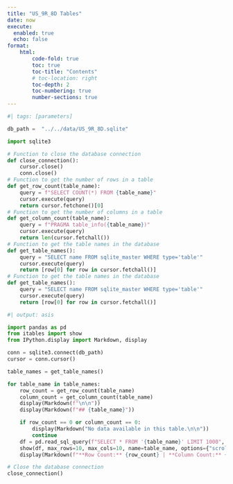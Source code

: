 ```yaml
---
title: "US_9R_8D Tables"
date: now
execute:
  enabled: true
  echo: false
format:
    html:
        code-fold: true
        toc: true
        toc-title: "Contents"
        # toc-location: right
        toc-depth: 2
        toc-numbering: true
        number-sections: true
---
```

```python
#| tags: [parameters]

db_path =  "../../data/US_9R_8D.sqlite"
```


```python
import sqlite3

# Function to close the database connection
def close_connection():
    cursor.close()
    conn.close()
# Function to get the number of rows in a table
def get_row_count(table_name):
    query = f"SELECT COUNT(*) FROM {table_name}"
    cursor.execute(query)
    return cursor.fetchone()[0]
# Function to get the number of columns in a table
def get_column_count(table_name):
    query = f"PRAGMA table_info({table_name})"
    cursor.execute(query)
    return len(cursor.fetchall())
# Function to get the table names in the database
def get_table_names():
    query = "SELECT name FROM sqlite_master WHERE type='table'"
    cursor.execute(query)
    return [row[0] for row in cursor.fetchall()]
# Function to get the table names in the database
def get_table_names():
    query = "SELECT name FROM sqlite_master WHERE type='table'"
    cursor.execute(query)
    return [row[0] for row in cursor.fetchall()]
```

```python
#| output: asis

import pandas as pd
from itables import show
from IPython.display import Markdown, display

conn = sqlite3.connect(db_path)
cursor = conn.cursor()

table_names = get_table_names()

for table_name in table_names:
    row_count = get_row_count(table_name)
    column_count = get_column_count(table_name)
    display(Markdown(f"\n\n"))
    display(Markdown(f"## {table_name}"))

    if row_count == 0 or column_count == 0:
        display(Markdown("No data available in this table.\n\n"))
        continue
    df = pd.read_sql_query(f"SELECT * FROM '{table_name}' LIMIT 1000", conn)
    show(df, max_rows=10, max_cols=10, name=table_name, options={"scrollX": True, "scrollY": "300px", "pageLength": 10, "warn_on_undocumented_options":False})
    display(Markdown(f"**Row Count:** {row_count} | **Column Count:** {column_count}"))

```

```python
# Close the database connection
close_connection()
```